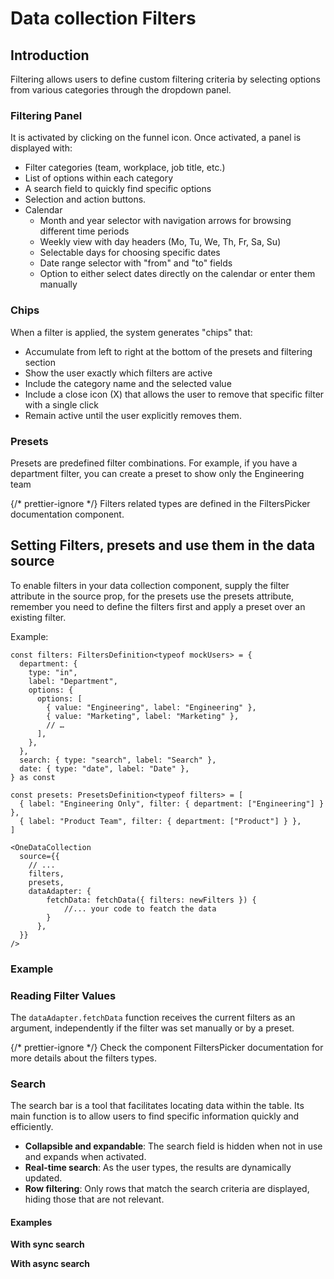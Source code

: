 
<Meta title="Data collection/Filters" />

# Data collection Filters

## Introduction

Filtering allows users to define custom filtering criteria by selecting options
from various categories through the dropdown panel.

### Filtering Panel

It is activated by clicking on the funnel icon. Once activated, a panel is
displayed with:

- Filter categories (team, workplace, job title, etc.)
- List of options within each category
- A search field to quickly find specific options
- Selection and action buttons.
- Calendar
  - Month and year selector with navigation arrows for browsing different time
    periods
  - Weekly view with day headers (Mo, Tu, We, Th, Fr, Sa, Su)
  - Selectable days for choosing specific dates
  - Date range selector with "from" and "to" fields
  - Option to either select dates directly on the calendar or enter them
    manually

### Chips

When a filter is applied, the system generates "chips" that:

- Accumulate from left to right at the bottom of the presets and filtering
  section
- Show the user exactly which filters are active
- Include the category name and the selected value
- Include a close icon (X) that allows the user to remove that specific filter
  with a single click
- Remain active until the user explicitly removes them.

### Presets

Presets are predefined filter combinations. For example, if you have a
department filter, you can create a preset to show only the Engineering team

{/* prettier-ignore */}
Filters related types are defined in the <LinkTo kind="Components/FilterPicker" story="Documentation">FiltersPicker
documentation</LinkTo> component.

## Setting Filters, presets and use them in the data source

To enable filters in your data collection component, supply the filter attribute
in the source prop, for the presets use the presets attribute, remember you need
to define the filters first and apply a preset over an existing filter.

Example:

```tsx
const filters: FiltersDefinition<typeof mockUsers> = {
  department: {
    type: "in",
    label: "Department",
    options: {
      options: [
        { value: "Engineering", label: "Engineering" },
        { value: "Marketing", label: "Marketing" },
        // …
      ],
    },
  },
  search: { type: "search", label: "Search" },
  date: { type: "date", label: "Date" },
} as const

const presets: PresetsDefinition<typeof filters> = [
  { label: "Engineering Only", filter: { department: ["Engineering"] } },
  { label: "Product Team", filter: { department: ["Product"] } },
]
```

```tsx
<OneDataCollection
  source={{
    // ...
    filters,
    presets,
    dataAdapter: {
        fetchData: fetchData({ filters: newFilters }) {
            //... your code to featch the data
        }
      },
  }}
/>
```

### Example

<Canvas of={DataCollectionFiltersStories.PresetsExample} />

### Reading Filter Values

The `dataAdapter.fetchData` function receives the current filters as an
argument, independently if the filter was set manually or by a preset.

{/* prettier-ignore */}
Check the component <LinkTo kind="Components/FiltersPicker" story="Documentation">FiltersPicker
documentation</LinkTo> for more details about the filters types.

### Search

The search bar is a tool that facilitates locating data within the table. Its
main function is to allow users to find specific information quickly and
efficiently.

- **Collapsible and expandable**: The search field is hidden when not in use and
  expands when activated.
- **Real-time search**: As the user types, the results are dynamically updated.
- **Row filtering**: Only rows that match the search criteria are displayed,
  hiding those that are not relevant.

#### Examples

**With sync search**

<Canvas of={DataCollectionFiltersStories.WithSyncSearch} />

**With async search**

<Canvas of={DataCollectionFiltersStories.WithAsyncSearch} />
